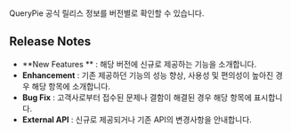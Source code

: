 
<Callout type="info">
QueryPie 공식 릴리스 정보를 버전별로 확인할 수 있습니다. 
</Callout>

## Release Notes
* **New Features ** : 해당 버전에 신규로 제공하는 기능을 소개합니다.
* **Enhancement**  : 기존 제공하던 기능의 성능 향상, 사용성 및 편의성이 높아진 경우 해당 항목에 소개합니다.
* **Bug Fix**  : 고객사로부터 접수된 문제나 결함이 해결된 경우 해당 항목에 표시합니다.
* **External API**  : 신규로 제공되거나 기존 API의 변경사항을 안내합니다.
